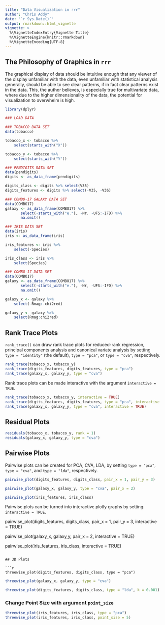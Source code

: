```yaml
---
title: "Data Visualization in rrr"
author: "Chris Addy"
date: "`r Sys.Date()`"
output: rmarkdown::html_vignette
vignette: >
  %\VignetteIndexEntry{Vignette Title}
  %\VignetteEngine{knitr::rmarkdown}
  %\VignetteEncoding{UTF-8}
---
```


## The Philosophy of Graphics in `rrr`

The graphical display of data should be intuitive enough that any viewer of the display unfamiliar with the data, even unfamiliar with statistical analysis generally, should be able to see clear patterns, if in fact clear patterns exist in the data. This, the author believes, is especially true for multivariate data, where due to the higher dimensionality of the data, the potential for visualization to overwhelm is high.

```r
library(dplyr)

### LOAD DATA

### TOBACCO DATA SET
data(tobacco)

tobacco_x <- tobacco %>%
	select(starts_with("X"))

tobacco_y <- tobacco %>% 
	select(starts_with("Y"))

### PENDIGITS DATA SET
data(pendigits)
digits <- as_data_frame(pendigits)

digits_class <- digits %>% select(V35)
digits_features <- digits %>% select(-V35, -V36)

### COMBO-17 GALAXY DATA SET
data(COMBO17)
galaxy <- as_data_frame(COMBO17) %>%
       select(-starts_with("e."), -Nr, -UFS:-IFD) %>%
       na.omit()

### IRIS DATA SET
data(iris)
iris <- as_data_frame(iris)

iris_features <- iris %>%
	select(-Species)

iris_class <- iris %>%
	select(Species)

### COMBO-17 DATA SET
data(COMBO17)
galaxy <- as_data_frame(COMBO17) %>%
       select(-starts_with("e."), -Nr, -UFS:-IFD) %>%
       na.omit()

galaxy_x <- galaxy %>%
	select(-Rmag:-chi2red)

galaxy_y <- galaxy %>%
	select(Rmag:chi2red)
```

## Rank Trace Plots

`rank_trace()` can draw rank trace plots for reduced-rank regression, principal components analysis and canonical variate analysis by setting `type = "identity"` (the default), `type = "pca"`, or `type = "cva"`, respectively.

```r
rank_trace(tobacco_x, tobacco_y)
rank_trace(digits_features, digits_features, type = "pca")
rank_trace(galaxy_x, galaxy_y, type = "cva")
```

Rank trace plots can be made interactive with the argument `interactive = TRUE`.

```r
rank_trace(tobacco_x, tobacco_y, interactive = TRUE)
rank_trace(digits_features, digits_features, type = "pca", interactive = TRUE)
rank_trace(galaxy_x, galaxy_y, type = "cva", interactive = TRUE)
```

## Residual Plots

```r
residuals(tobacco_x, tobacco_y, rank = 1)
residuals(galaxy_x, galaxy_y, type = "cva")
```

## Pairwise Plots

Pairwise plots can be created for PCA, CVA, LDA, by setting `type = "pca"`, `type = "cva"`, and `type = "lda"`, respectively.

```r
pairwise_plot(digits_features, digits_class, pair_x = 1, pair_y = 3)

pairwise_plot(galaxy_x, galaxy_y, type = "cva", pair_x = 2)

pairwise_plot(iris_features, iris_class)
```

Pairwise plots can be turned into interactive plotly graphs by setting `interactive = TRUE`.

pairwise_plot(digits_features, digits_class, pair_x = 1, pair_y = 3, interactive = TRUE)

pairwise_plot(galaxy_x, galaxy_y, pair_x = 2, interactive = TRUE)

pairwise_plot(iris_features, iris_class, interactive = TRUE)
```

## 3D Plots

```r
threewise_plot(digits_features, digits_class, type = "pca")
```

```r
threewise_plot(galaxy_x, galaxy_y, type = "cva")
```

```r
threewise_plot(digits_features, digits_class, type = "lda", k = 0.001)
```

### Change Point Size with argument `point_size`

```r
threewise_plot(iris_features, iris_class, type = "pca")
threewise_plot(iris_features, iris_class, point_size = 5)
```